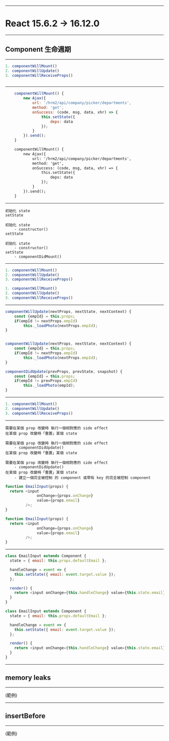 

<Head>
  <title>React升版計畫</title>
</Head>

---

# React 15.6.2 -> 16.12.0

---

## Component 生命週期

---

<CodeSurfer >

```js
1. componentWillMount()
2. componentWillUpdate()
3. componentWillReceiveProps()
```

```diff 1 subtitle="在 mounting 發生前被呼叫"
```

</CodeSurfer>

---

<CodeSurfer>

```js
    componentWillMount() {
		new Ajax({
			url: '/hrm2/api/company/picker/departments',
			method: 'get',
			onSuccess: (code, msg, data, xhr) => {
				this.setState({
					deps: data
				});
			}
		}).send();
    }
```

```diff 6:8
    componentWillMount() {
		new Ajax({
			url: '/hrm2/api/company/picker/departments',
			method: 'get',
			onSuccess: (code, msg, data, xhr) => {
				this.setState({
					deps: data
				});
			}
		}).send();
    }
```

</CodeSurfer>

---

<CodeSurfer>

``` markup
初始化 state
setState
```

``` markup diff 1:2
初始化 state
    - constructor()
setState
```

``` markup diff 3:4
初始化 state
    - constructor()
setState
    - componentDidMount()
```

</CodeSurfer>

---

<CodeSurfer >

```js
1. componentWillMount()
2. componentWillUpdate()
3. componentWillReceiveProps()
```

```js diff 2 subtitle="render 發生之前、state 更新之前、prop 更新之前"
1. componentWillMount()
2. componentWillUpdate()
3. componentWillReceiveProps()
```

</CodeSurfer>

---

<CodeSurfer>

```js
componentWillUpdate(nextProps, nextState, nextContext) {
    const {empId} = this.props;
    if(empId != nextProps.empId)
        this._loadPhoto(nextProps.empId);
}
```

```js subtitle="通常可以用 componentDidUpdate() 取代"

componentWillUpdate(nextProps, nextState, nextContext) {
    const {empId} = this.props;
    if(empId != nextProps.empId)
        this._loadPhoto(nextProps.empId);
}

componentDidUpdate(prevProps, prevState, snapshot) {
    const {empId} = this.props;
    if(empId != prevProps.empId)
        this._loadPhoto(empId);
}
```

</CodeSurfer>

---

<CodeSurfer >

```js diff 3
1. componentWillMount()
2. componentWillUpdate()
3. componentWillReceiveProps()
```

</CodeSurfer>

---

<CodeSurfer >

``` markup
需要在某個 prop 改變時 執行一個相對應的 side effect
在某個 prop 改變時「重置」某個 state
```

``` markup diff 1:2
需要在某個 prop 改變時 執行一個相對應的 side effect
    - componentDidUpdate()
在某個 prop 改變時「重置」某個 state
```

``` markup diff 3:4
需要在某個 prop 改變時 執行一個相對應的 side effect
    - componentDidUpdate()
在某個 prop 改變時「重置」某個 state
    - 建立一個完全被控制 的 component 或帶有 key 的完全被控制 component
```

```js
function EmailInput(props) {
  return <input
              onChange={props.onChange}
              value={props.email}
         />;
}
```

```js diff 3:4
function EmailInput(props) {
  return <input
              onChange={props.onChange}
              value={props.email}
         />;
}
```
</CodeSurfer>

---

<CodeSurfer>

```js
class EmailInput extends Component {
  state = { email: this.props.defaultEmail };

  handleChange = event => {
    this.setState({ email: event.target.value });
  };

  render() {
    return <input onChange={this.handleChange} value={this.state.email} />;
  }
}
```

```js diff 2
class EmailInput extends Component {
  state = { email: this.props.defaultEmail };

  handleChange = event => {
    this.setState({ email: event.target.value });
  };

  render() {
    return <input onChange={this.handleChange} value={this.state.email} />;
  }
}
```

</CodeSurfer>

---

## memory leaks

---

(範例)

---

## insertBefore

---

(範例)



